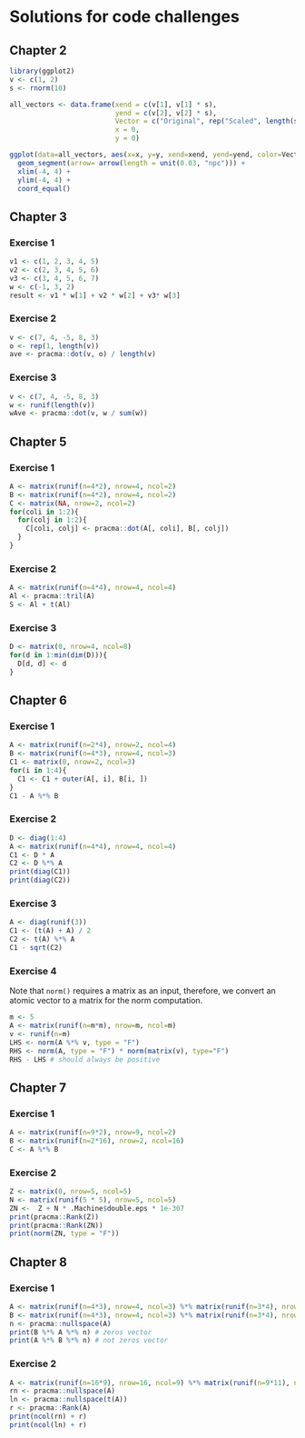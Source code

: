 # Solutions for code challenges {-}

## Chapter 2 {-}

```r
library(ggplot2)
v <- c(1, 2)
s <- rnorm(10)

all_vectors <- data.frame(xend = c(v[1], v[1] * s),
                          yend = c(v[2], v[2] * s),
                          Vector = c("Original", rep("Scaled", length(s))),
                          x = 0,
                          y = 0)

ggplot(data=all_vectors, aes(x=x, y=y, xend=xend, yend=yend, color=Vector)) + 
  geom_segment(arrow= arrow(length = unit(0.03, "npc"))) +
  xlim(-4, 4) +
  ylim(-4, 4) + 
  coord_equal()
```

## Chapter 3 {-}

### Exercise 1 {-}
```r
v1 <- c(1, 2, 3, 4, 5)
v2 <- c(2, 3, 4, 5, 6)
v3 <- c(3, 4, 5, 6, 7)
w <- c(-1, 3, 2)
result <- v1 * w[1] + v2 * w[2] + v3* w[3]
```

### Exercise 2 {-}

```r
v <- c(7, 4, -5, 8, 3)
o <- rep(1, length(v))
ave <- pracma::dot(v, o) / length(v)
```

### Exercise 3 {-}
```r
v <- c(7, 4, -5, 8, 3)
w <- runif(length(v))
wAve <- pracma::dot(v, w / sum(w))
```

## Chapter 5 {-}

### Exercise 1 {-}
```r
A <- matrix(runif(n=4*2), nrow=4, ncol=2)
B <- matrix(runif(n=4*2), nrow=4, ncol=2)
C <- matrix(NA, nrow=2, ncol=2)
for(coli in 1:2){
  for(colj in 1:2){
    C[coli, colj] <- pracma::dot(A[, coli], B[, colj])
  }
}
```

### Exercise 2 {-}
```r
A <- matrix(runif(n=4*4), nrow=4, ncol=4)
Al <- pracma::tril(A)
S <- Al + t(Al)
```

### Exercise 3 {-}
```r
D <- matrix(0, nrow=4, ncol=8)
for(d in 1:min(dim(D))){
  D[d, d] <- d
}
```

## Chapter 6 {-}

### Exercise 1 {-}
```r
A <- matrix(runif(n=2*4), nrow=2, ncol=4)
B <- matrix(runif(n=4*3), nrow=4, ncol=3)
C1 <- matrix(0, nrow=2, ncol=3)
for(i in 1:4){
  C1 <- C1 + outer(A[, i], B[i, ])
}
C1 - A %*% B
```

### Exercise 2 {-}
```r
D <- diag(1:4)
A <- matrix(runif(n=4*4), nrow=4, ncol=4)
C1 <- D * A
C2 <- D %*% A
print(diag(C1))
print(diag(C2))
```

### Exercise 3 {-}
```r
A <- diag(runif(3))
C1 <- (t(A) + A) / 2
C2 <- t(A) %*% A
C1 - sqrt(C2)
```

### Exercise 4 {-}
Note that `norm()` requires a matrix as an input, therefore, we convert an atomic vector to a matrix for the norm computation.
```r
m <- 5
A <- matrix(runif(n=m*m), nrow=m, ncol=m)
v <- runif(n=m)
LHS <- norm(A %*% v, type = "F")
RHS <- norm(A, type = "F") * norm(matrix(v), type="F")
RHS - LHS # should always be positive
```

## Chapter 7 {-}

### Exercise 1 {-}
```r
A <- matrix(runif(n=9*2), nrow=9, ncol=2)
B <- matrix(runif(n=2*16), nrow=2, ncol=16)
C <- A %*% B
```

### Exercise 2 {-}
```r
Z <- matrix(0, nrow=5, ncol=5)
N <- matrix(runif(5 * 5), nrow=5, ncol=5)
ZN <-  Z + N * .Machine$double.eps * 1e-307
print(pracma::Rank(Z))
print(pracma::Rank(ZN))
print(norm(ZN, type = "F"))
```

## Chapter 8 {-}
### Exercise 1 {-}
```r
A <- matrix(runif(n=4*3), nrow=4, ncol=3) %*% matrix(runif(n=3*4), nrow=3, ncol=4)
B <- matrix(runif(n=4*3), nrow=4, ncol=3) %*% matrix(runif(n=3*4), nrow=3, ncol=4)
n <- pracma::nullspace(A)
print(B %*% A %*% n) # zeros vector
print(A %*% B %*% n) # not zeros vector
```
### Exercise 2 {-}
```r
A <- matrix(runif(n=16*9), nrow=16, ncol=9) %*% matrix(runif(n=9*11), nrow=9, ncol=11)
rn <- pracma::nullspace(A)
ln <- pracma::nullspace(t(A))
r <- pracma::Rank(A)
print(ncol(rn) + r)
print(ncol(ln) + r)
```

